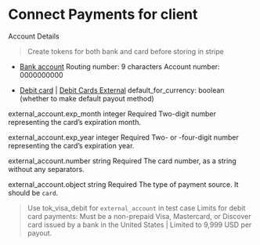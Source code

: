 # Connect Payments for client

Account Details

> Create tokens for both bank and card before storing in stripe

- [Bank account](https://stripe.com/docs/api/tokens/create_bank_account)
Routing number: 9 characters
Account number: 0000000000

- [Debit card](https://stripe.com/docs/api/tokens/create_card) | [Debit Cards External](https://stripe.com/docs/api/external_account_cards/create)
default_for_currency: boolean (whether to make default payout method)

external_account.exp_month
integer
Required
Two-digit number representing the card’s expiration month.

external_account.exp_year
integer
Required
Two- or -four-digit number representing the card’s expiration year.

external_account.number
string
Required
The card number, as a string without any separators.

external_account.object
string
Required
The type of payment source. It should be `card`.

> Use tok_visa_debit for `external_account` in test case
> Limits for debit card payments: Must be a non-prepaid Visa, Mastercard, or Discover card issued by a bank in the United States | Limited to 9,999 USD per payout.
